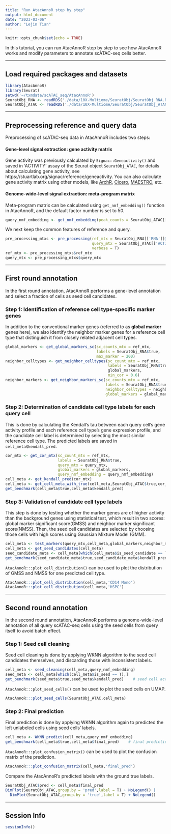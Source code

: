 ```yaml
---
title: "Run AtacAnnoR step by step"
output: html_document
date: "2023-03-06"
author: "Lejin Tian"
---
```


```r
knitr::opts_chunk$set(echo = TRUE)
```


In this tutorial, you can run AtacAnnoR step by step to see how AtacAnnoR works and modify parameters to annotate scATAC-seq cells better.

----

## Load required packages and datasets

```r
library(AtacAnnoR)
library(Seurat)
setwd('~/txmdata/scATAC_seq/AtacAnnoR')
SeuratObj_RNA <- readRDS('./data/10X-Multiome/SeuratObj/SeuratObj_RNA.RDS')    # reference
SeuratObj_ATAC <- readRDS('./data/10X-Multiome/SeuratObj/SeuratObj_ATAC.RDS')    # query
```

----


## Preprocessing reference and query data

Preprocessing of scATAC-seq data in AtacAnnoR includes two steps:

#### Gene-level signal extraction: gene activity matrix

Gene activity was previously calculated by `Signac::Geneactivity()` and saved in 'ACTIVITY' assay of the Seurat object `SeuratObj_ATAC`, for details about calculating gene activity, see https://stuartlab.org/signac/reference/geneactivity. You can also calculate gene activity matrix using other models, like [ArchR](https://www.archrproject.com/bookdown/calculating-gene-scores-in-archr.html), [Cicero](https://cole-trapnell-lab.github.io/cicero-release/docs_m3/#cicero-gene-activity-scores), [MAESTRO](https://baigal628.github.io/MAESTRO_documentation/scatac_stepbystep.html), etc.

#### Genome-wide-level signal extraction: meta-program matrix

Meta-program matrix can be calculated using `get_nmf_embedding()` function in AtacAnnoR, and the default factor number is set to 50.

```r
query_nmf_embedding <- get_nmf_embedding(peak_counts = SeuratObj_ATAC[['ACTIVITY']]@counts,n_factors = 50)
```

We next keep the common features of reference and query.

```r
pre_processing_mtxs <- pre_processing(ref_mtx = SeuratObj_RNA[['RNA']]@counts,
                                      query_mtx = SeuratObj_ATAC[['ACTIVITY']]@counts,
                                      verbose = T)
ref_mtx <- pre_processing_mtxs$ref_mtx
query_mtx <- pre_processing_mtxs$query_mtx
```



----


## First round annotation

In the first round annotation, AtacAnnoR performs a gene-level annotation and select a fraction of cells as seed cell candidates.

### Step 1: Identification of reference cell type-specific marker genes

In addition to the conventional marker genes (referred to as **global marker** genes here), we also identify the neighbor marker genes for a reference cell type that distinguish it from closely related adjacent cell types. 


```r
global_markers <- get_global_markers_sc(sc_counts_mtx = ref_mtx,
                                        labels = SeuratObj_RNA$true,
                                        max_marker = 200)
neighbor_celltypes <- get_neighbor_celltypes(sc_count_mtx = ref_mtx,
                                             labels = SeuratObj_RNA$true,
                                             global_markers,
                                             min_cor = 0.6)
neighbor_markers <- get_neighbor_markers_sc(sc_counts_mtx = ref_mtx,
                                            labels = SeuratObj_RNA$true,
                                            neighbor_celltypes = neighbor_celltypes,
                                            global_markers = global_markers)
```


### Step 2: Determination of candidate cell type labels for each query cell 

This is done by calculating the Kendall's tau between each query cell's gene activity profile and each reference cell type's gene expression profile, and the candidate cell label is determined by selecting the most similar reference cell type. The predicted labels are saved in `cell_meta$kendall_pred`.

```r
cor_mtx <- get_cor_mtx(sc_count_mtx = ref_mtx,
                       labels = SeuratObj_RNA$true,
                       query_mtx = query_mtx,
                       global_markers = global_markers,
                       query_nmf_embedding = query_nmf_embedding)
cell_meta <- get_kendall_pred(cor_mtx)
cell_meta <- get_cell_meta_with_true(cell_meta,SeuratObj_ATAC$true,cor_mtx)    # add the true label column 
get_benchmark(cell_meta$true,cell_meta$kendall_pred)
```


### Step 3: Validation of candidate cell type labels  

This step is done by testing whether the marker genes are of higher activity than the background genes using statistical test, which result in two scores: global marker significant score(GMSS) and neighbor marker significant score(NMSS). Then, the seed cell candidates are selected by choosing those cells with high scores using Gaussian Mixture Model (GMM).


```r
cell_meta <- test_markers(query_mtx,cell_meta,global_markers,neighbor_markers,threads = 10,verbose = T)
cell_meta <- get_seed_candidates(cell_meta)
seed_candidate_meta <- cell_meta[which(cell_meta$is_seed_candidate == T),]
get_benchmark(seed_candidate_meta$true,seed_candidate_meta$kendall_pred)    # seed cell candidates accuracy
```


`AtacAnnoR:::plot_cell_distribution()` can be used to plot the distribution of GMSS and NMSS for one predicted cell type.

```r
AtacAnnoR:::plot_cell_distribution(cell_meta,'CD14 Mono')
AtacAnnoR:::plot_cell_distribution(cell_meta,'HSPC')
```

----


## Second round annotation

In the second round annotation, AtacAnnoR performs a genome-wide-level annotation of all query scATAC-seq cells using the seed cells from query itself to avoid batch effect.


### Step 1: Seed cell cleaning

Seed cell cleaning is done by applying WKNN algorithm to the seed cell candidates themselves, and discarding those with inconsistent labels.


```r
cell_meta <- seed_cleaning(cell_meta,query_nmf_embedding)
seed_meta <- cell_meta[which(cell_meta$is_seed == T),]
get_benchmark(seed_meta$true,seed_meta$kendall_pred)    # seed cell accuracy
```

`AtacAnnoR:::plot_seed_cells()` can be used to plot the seed cells on UMAP.

```r
AtacAnnoR:::plot_seed_cells(SeuratObj_ATAC,cell_meta)
```

### Step 2: Final prediction

Final prediction is done by applying WKNN algorithm again to predicted the left unlabeled cells using seed cells' labels.


```r
cell_meta <- WKNN_predict(cell_meta,query_nmf_embedding)
get_benchmark(cell_meta$true,cell_meta$final_pred)    # final predictions accuracy
```

`AtacAnnoR:::plot_confusion_matrix()` can be used to plot the confusion matrix of the prediction.

```r
AtacAnnoR:::plot_confusion_matrix(cell_meta,'final_pred')
```


Compare the AtacAnnoR's predicted labels with the ground true labels.

```r
SeuratObj_ATAC$pred <- cell_meta$final_pred
DimPlot(SeuratObj_ATAC,group.by = 'pred',label = T) + NoLegend() | 
  DimPlot(SeuratObj_ATAC,group.by = 'true',label = T) + NoLegend()
```

----

## Session Info

```r
sessionInfo()
```





